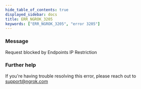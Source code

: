 ```yaml
---
hide_table_of_contents: true
displayed_sidebar: docs
title: ERR_NGROK_3205
keywords: ["ERR_NGROK_3205", "error 3205"]
---
```


### Message

Request blocked by Endpoints IP Restriction

### Further help

If you're having trouble resolving this error, please reach out to [support@ngrok.com](mailto:support@ngrok.com?subject=Help%20with%20ERR_NGROK_3205)
